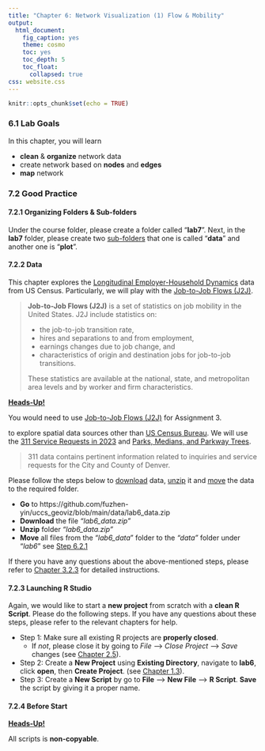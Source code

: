 ```yaml
---
title: "Chapter 6: Network Visualization (1) Flow & Mobility"
output: 
  html_document:
    fig_caption: yes
    theme: cosmo
    toc: yes
    toc_depth: 5
    toc_float: 
      collapsed: true
css: website.css
---
```


```r
knitr::opts_chunk$set(echo = TRUE)
```

### 6.1 Lab Goals

In this chapter, you will learn

* **clean** & **organize** network data
* create network based on **nodes** and **edges** 
* **map** network


### 7.2 Good Practice

#### 7.2.1 Organizing Folders & Sub-folders
Under the course folder, please create a folder called "**lab7**". Next, in the **lab7** folder, please create two [sub-folders]{.ul} that one is called "**data**" and another one is "**plot**". 

#### 7.2.2 Data
This chapter explores the [Longitudinal Employer-Household Dynamics](https://lehd.ces.census.gov/data/) data from US Census. Particularly, we will play with the [Job-to-Job Flows (J2J)](https://j2jexplorer.ces.census.gov/). 

> **Job-to-Job Flows (J2J)** is a set of statistics on job mobility in the United States. J2J include statistics on: 
>
  * the job-to-job transition rate, 
  * hires and separations to and from employment,
  * earnings changes due to job change, and
  * characteristics of origin and destination jobs for job-to-job transitions. 
> 
These statistics are available at the national, state, and metropolitan area levels and by worker and firm characteristics.


:::: {.bluebox data-latex=""}
::: {.left data-latex=""}
[**Heads-Up! **]{.ul}
:::

You would need to use [Job-to-Job Flows (J2J)](https://j2jexplorer.ces.census.gov/) for Assignment 3. 

::::

to explore spatial data sources other than [US Census Bureau](https://data.census.gov/). We will use the [311 Service Requests in 2023](https://opendata-geospatialdenver.hub.arcgis.com/search?q=311) and [Parks, Medians, and Parkway Trees](https://opendata-geospatialdenver.hub.arcgis.com/datasets/geospatialDenver::parks-medians-and-parkway-trees/about). 


> 311 data contains pertinent information related to inquiries and service requests for the City and County of Denver.


Please follow the steps below to [download]{.ul} data, [unzip]{.ul} it and [move]{.ul} the data to the required folder. 

* **Go** to https://github.com/fuzhen-yin/uccs_geoviz/blob/main/data/lab6_data.zip
* **Download** the file _"lab6_data.zip"_
* **Unzip** folder _"lab6_data.zip"_
* **Move** all files from the "_lab6_data_" folder to the _"data"_ folder under "_lab6_" see [Step 6.2.1](https://fuzhen-yin.github.io/uccs_geoviz/lab6.html#621_Organizing_Folders__Sub-folders) 


If there you have any questions about the above-mentioned steps, please refer to [Chapter 3.2.3](https://fuzhen-yin.github.io/uccs_geoviz/lab3.html#322_Data) for detailed instructions. 


#### 7.2.3 Launching R Studio

Again, we would like to start a **new project** from scratch with a **clean R Script**. Please do the following steps. If you have any questions about these steps, please refer to the relevant chapters for help. 

* Step 1: Make sure all existing R projects are **properly closed**. 
    + If *not*, please close it by going to *File* --> *Close Project* --> *Save* changes (see [Chapter 2.5](https://fuzhen-yin.github.io/uccs_geoviz/lab2.html#25_Close__Exit)). 
* Step 2: Create a **New Project** using **Existing Directory**, navigate to **lab6**, click **open**, then **Create Project**. (see [Chapter 1.3](https://fuzhen-yin.github.io/uccs_geoviz/lab1.html#13_Launching_RStudio)). 
* Step 3: Create a **New Script** by go to **File** --> **New File** --> **R Script**. **Save** the script by giving it a proper name.


#### 7.2.4 Before Start 

:::: {.bluebox data-latex=""}
::: {.left data-latex=""}
[**Heads-Up! **]{.ul}
:::

All scripts is **non-copyable**. 

::::

<br>
